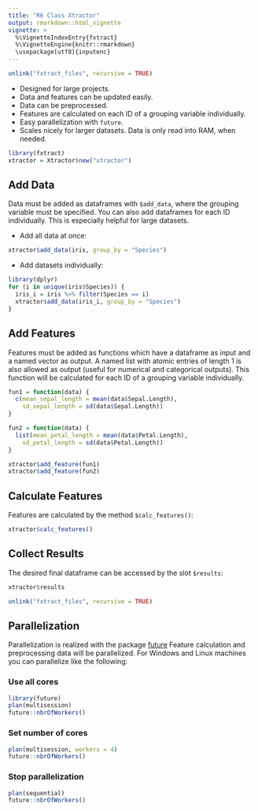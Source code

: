 ---
title: "R6 Class Xtractor"
output: rmarkdown::html_vignette
vignette: >
  %\VignetteIndexEntry{fxtract}
  %\VignetteEngine{knitr::rmarkdown}
  \usepackage[utf8]{inputenc}
---

```{r, echo = FALSE}
unlink("fxtract_files", recursive = TRUE)
```

- Designed for large projects.
- Data and features can be updated easily.
- Data can be preprocessed.
- Features are calculated on each ID of a grouping variable individually.
- Easy parallelization with `future`.
- Scales nicely for larger datasets. Data is only read into RAM, when needed.

```{r, message = FALSE}
library(fxtract)
xtractor = Xtractor$new("xtractor")
```

## Add Data
Data must be added as dataframes with `$add_data`, where the grouping variable must be specified.
You can also add dataframes for each ID individually. This is especially helpful for large datasets.

- Add all data at once:
```{r, message = FALSE, warning = FALSE, eval = FALSE}
xtractor$add_data(iris, group_by = "Species")
```

- Add datasets individually:
```{r, message = FALSE, warning = FALSE, results = "hide"}
library(dplyr)
for (i in unique(iris$Species)) {
  iris_i = iris %>% filter(Species == i)
  xtractor$add_data(iris_i, group_by = "Species")
}  
```


## Add Features
Features must be added as functions which have a dataframe as input and a named vector as output.
A named list with atomic entries of length 1 is also allowed as output (useful for numerical and categorical outputs).
This function will be calculated for each ID of a grouping variable individually.
```{r, message = FALSE}
fun1 = function(data) {
  c(mean_sepal_length = mean(data$Sepal.Length),
    sd_sepal_length = sd(data$Sepal.Length))
}

fun2 = function(data) {
  list(mean_petal_length = mean(data$Petal.Length),
    sd_petal_length = sd(data$Petal.Length))
}
```


```{r, message = FALSE}
xtractor$add_feature(fun1)
xtractor$add_feature(fun2)
```

## Calculate Features
Features are calculated by the method `$calc_features()`:
```{r, message = FALSE}
xtractor$calc_features()
```

## Collect Results
The desired final dataframe can be accessed by the slot `$results`:
```{r, message = FALSE}
xtractor$results
```

```{r, echo = FALSE}
unlink("fxtract_files", recursive = TRUE)
```

## Parallelization
Parallelization is realized with the package [future](https://CRAN.R-project.org/package=future)
Feature calculation and preprocessing data will be parallelized.
For Windows and Linux machines you can parallelize like the following:

### Use all cores
```{r}
library(future)
plan(multisession)
future::nbrOfWorkers()
```

### Set number of cores
```{r}
plan(multisession, workers = 4)
future::nbrOfWorkers()
```

### Stop parallelization
```{r}
plan(sequential)
future::nbrOfWorkers()
```
